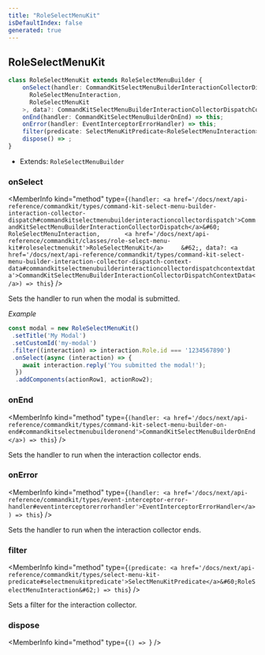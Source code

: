 ```yaml
---
title: "RoleSelectMenuKit"
isDefaultIndex: false
generated: true
---
```



<!-- This file was generated from the CommandKit source. Do not modify. Instead, re-run the "docgen" script -->


## RoleSelectMenuKit

<GenerationInfo sourceFile="packages/commandkit/src/components/v1/select-menu/RoleSelectMenuKit.ts" sourceLine="28" packageName="commandkit" />



```ts title="Signature"
class RoleSelectMenuKit extends RoleSelectMenuBuilder {
    onSelect(handler: CommandKitSelectMenuBuilderInteractionCollectorDispatch<
      RoleSelectMenuInteraction,
      RoleSelectMenuKit
    >, data?: CommandKitSelectMenuBuilderInteractionCollectorDispatchContextData) => this;
    onEnd(handler: CommandKitSelectMenuBuilderOnEnd) => this;
    onError(handler: EventInterceptorErrorHandler) => this;
    filter(predicate: SelectMenuKitPredicate<RoleSelectMenuInteraction>) => this;
    dispose() => ;
}
```
* Extends: <code>RoleSelectMenuBuilder</code>



<div className="members-wrapper">

### onSelect

<MemberInfo kind="method" type={`(handler: <a href='/docs/next/api-reference/commandkit/types/command-kit-select-menu-builder-interaction-collector-dispatch#commandkitselectmenubuilderinteractioncollectordispatch'>CommandKitSelectMenuBuilderInteractionCollectorDispatch</a>&#60;       RoleSelectMenuInteraction,       <a href='/docs/next/api-reference/commandkit/classes/role-select-menu-kit#roleselectmenukit'>RoleSelectMenuKit</a>     &#62;, data?: <a href='/docs/next/api-reference/commandkit/types/command-kit-select-menu-builder-interaction-collector-dispatch-context-data#commandkitselectmenubuilderinteractioncollectordispatchcontextdata'>CommandKitSelectMenuBuilderInteractionCollectorDispatchContextData</a>) => this`}   />

Sets the handler to run when the modal is submitted.



*Example*

```ts
const modal = new RoleSelectMenuKit()
 .setTitle('My Modal')
 .setCustomId('my-modal')
 .filter((interaction) => interaction.Role.id === '1234567890')
 .onSelect(async (interaction) => {
    await interaction.reply('You submitted the modal!');
  })
  .addComponents(actionRow1, actionRow2);
```
### onEnd

<MemberInfo kind="method" type={`(handler: <a href='/docs/next/api-reference/commandkit/types/command-kit-select-menu-builder-on-end#commandkitselectmenubuilderonend'>CommandKitSelectMenuBuilderOnEnd</a>) => this`}   />

Sets the handler to run when the interaction collector ends.
### onError

<MemberInfo kind="method" type={`(handler: <a href='/docs/next/api-reference/commandkit/types/event-interceptor-error-handler#eventinterceptorerrorhandler'>EventInterceptorErrorHandler</a>) => this`}   />

Sets the handler to run when the interaction collector ends.
### filter

<MemberInfo kind="method" type={`(predicate: <a href='/docs/next/api-reference/commandkit/types/select-menu-kit-predicate#selectmenukitpredicate'>SelectMenuKitPredicate</a>&#60;RoleSelectMenuInteraction&#62;) => this`}   />

Sets a filter for the interaction collector.
### dispose

<MemberInfo kind="method" type={`() => `}   />




</div>
